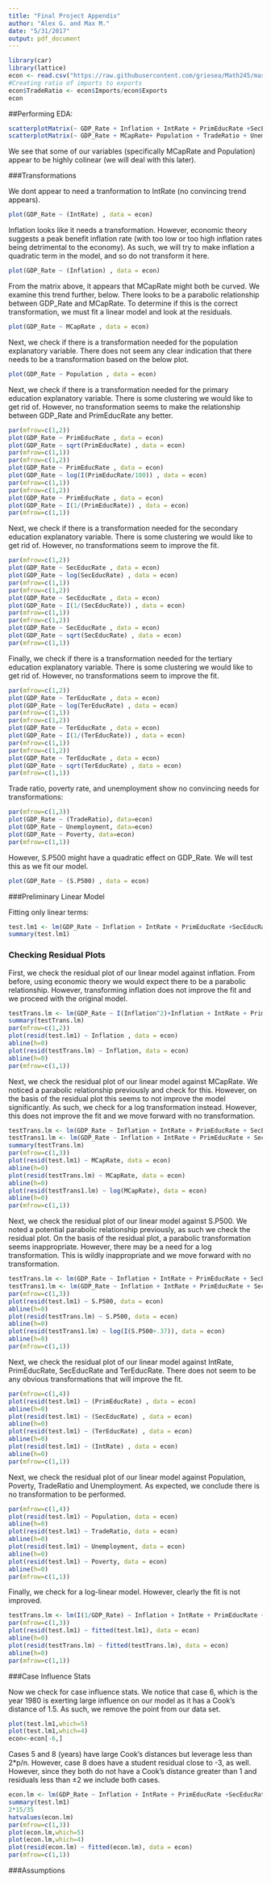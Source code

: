 ```yaml
---
title: "Final Project Appendix"
author: "Alex G. and Max M."
date: "5/31/2017"
output: pdf_document
---
```


```r
library(car)
library(lattice)
econ <- read.csv("https://raw.githubusercontent.com/griesea/Math245/master/finaldata.csv", header = TRUE, sep = ",")
#Creating ratio of imports to exports
econ$TradeRatio <- econ$Imports/econ$Exports
econ
```

##Performing EDA:

```r
scatterplotMatrix(~ GDP_Rate + Inflation + IntRate + PrimEducRate +SecEducRate + TerEducRate, data = econ)
scatterplotMatrix(~ GDP_Rate + MCapRate+ Population + TradeRatio + Unemployment + S.P500 + Poverty, data = econ)
```

We see that some of our variables (specifically MCapRate and Population) appear to be highly colinear (we will deal with this later).

###Transformations

We dont appear to need a tranformation to IntRate (no convincing trend appears).

```r
plot(GDP_Rate ~ (IntRate) , data = econ)
```

Inflation looks like it needs a transformation. However, economic theory suggests a peak benefit inflation rate (with too low or too high inflation rates being detrimental to the economy). As such, we will try to make inflation a quadratic term in the model, and so do not transform it here.
```r
plot(GDP_Rate ~ (Inflation) , data = econ)
```



From the matrix above, it appears that MCapRate might both be curved. We examine this trend further, below. There looks to be a parabolic relationship between GDP_Rate and MCapRate. To determine if this is the correct transformation, we must fit a linear model and look at the residuals. \textit{To be done after other transformations.}

```r
plot(GDP_Rate ~ MCapRate , data = econ)
```

Next, we check if there is a transformation needed for the population explanatory variable. There does not seem any clear indication that there needs to be a transformation based on the below plot.

```r
plot(GDP_Rate ~ Population , data = econ)
```

Next, we check if there is a transformation needed for the primary education explanatory variable. There is some clustering we would like to get rid of. However, no transformation seems to make the relationship between GDP_Rate and PrimEducRate any better.

```r
par(mfrow=c(1,2))
plot(GDP_Rate ~ PrimEducRate , data = econ)
plot(GDP_Rate ~ sqrt(PrimEducRate) , data = econ)
par(mfrow=c(1,1))
par(mfrow=c(1,2))
plot(GDP_Rate ~ PrimEducRate , data = econ)
plot(GDP_Rate ~ log(I(PrimEducRate/100)) , data = econ)
par(mfrow=c(1,1))
par(mfrow=c(1,2))
plot(GDP_Rate ~ PrimEducRate , data = econ)
plot(GDP_Rate ~ I(1/(PrimEducRate)) , data = econ)
par(mfrow=c(1,1))
```

Next, we check if there is a transformation needed for the secondary education explanatory variable. There is some clustering we would like to get rid of. However, no transformations seem to improve the fit.

```r
par(mfrow=c(1,2))
plot(GDP_Rate ~ SecEducRate , data = econ)
plot(GDP_Rate ~ log(SecEducRate) , data = econ)
par(mfrow=c(1,1))
par(mfrow=c(1,2))
plot(GDP_Rate ~ SecEducRate , data = econ)
plot(GDP_Rate ~ I(1/(SecEducRate)) , data = econ)
par(mfrow=c(1,1))
par(mfrow=c(1,2))
plot(GDP_Rate ~ SecEducRate , data = econ)
plot(GDP_Rate ~ sqrt(SecEducRate) , data = econ)
par(mfrow=c(1,1))
```

Finally, we check if there is a transformation needed for the tertiary education explanatory variable. There is some clustering we would like to get rid of. However, no transformations seem to improve the fit.

```r
par(mfrow=c(1,2))
plot(GDP_Rate ~ TerEducRate , data = econ)
plot(GDP_Rate ~ log(TerEducRate) , data = econ)
par(mfrow=c(1,1))
par(mfrow=c(1,2))
plot(GDP_Rate ~ TerEducRate , data = econ)
plot(GDP_Rate ~ I(1/(TerEducRate)) , data = econ)
par(mfrow=c(1,1))
par(mfrow=c(1,2))
plot(GDP_Rate ~ TerEducRate , data = econ)
plot(GDP_Rate ~ sqrt(TerEducRate) , data = econ)
par(mfrow=c(1,1))
```


Trade ratio, poverty rate, and unemployment show no convincing needs for transformations:
```r
par(mfrow=c(1,3))
plot(GDP_Rate ~ (TradeRatio), data=econ)
plot(GDP_Rate ~ Unemployment, data=econ)
plot(GDP_Rate ~ Poverty, data=econ)
par(mfrow=c(1,1))
```

However, S.P500 might have a quadratic effect on GDP_Rate. We will test this as we fit our model. 
```r
plot(GDP_Rate ~ (S.P500) , data = econ)
```


###Preliminary Linear Model

Fitting only linear terms:
```r
test.lm1 <- lm(GDP_Rate ~ Inflation + IntRate + PrimEducRate +SecEducRate + TerEducRate + MCapRate+ Population + TradeRatio + Unemployment + S.P500 + Poverty +President + Senate + House, data = econ)
summary(test.lm1)
```


### Checking Residual Plots

First, we check the residual plot of our linear model against inflation. From before, using economic theory we would expect there to be a parabolic relationship. However, transforming inflation does not improve the fit and we proceed with the original model.
```r
testTrans.lm <- lm(GDP_Rate ~ I(Inflation^2)+Inflation + IntRate + PrimEducRate +SecEducRate + TerEducRate + MCapRate+ Population + TradeRatio + Unemployment + S.P500 + Poverty +President + Senate + House, data = econ)
summary(testTrans.lm)
par(mfrow=c(1,2))
plot(resid(test.lm1) ~ Inflation , data = econ)
abline(h=0)
plot(resid(testTrans.lm) ~ Inflation, data = econ)
abline(h=0)
par(mfrow=c(1,1))
```

Next, we check the residual plot of our linear model against MCapRate. We noticed a parabolic relationship previously and check for this. However, on the basis of the residual plot this seems to not improve the model significantly. As such, we check for a log transformation instead. However, this does not improve the fit and we move forward with no transformation.
```r
testTrans.lm <- lm(GDP_Rate ~ Inflation + IntRate + PrimEducRate + SecEducRate + TerEducRate +log(MCapRate)+ Population + TradeRatio + Unemployment + S.P500 + Poverty +President + Senate + House, data = econ)
testTrans1.lm <- lm(GDP_Rate ~ Inflation + IntRate + PrimEducRate + SecEducRate + TerEducRate +I(MCapRate^2)+ Population + TradeRatio + Unemployment + S.P500 + Poverty +President + Senate + House, data = econ)
summary(testTrans.lm)
par(mfrow=c(1,3))
plot(resid(test.lm1) ~ MCapRate, data = econ)
abline(h=0)
plot(resid(testTrans.lm) ~ MCapRate, data = econ)
abline(h=0)
plot(resid(testTrans1.lm) ~ log(MCapRate), data = econ)
abline(h=0)
par(mfrow=c(1,1))
```

Next, we check the residual plot of our linear model against S.P500. We noted a potential parabolic relationship previously, as such we check the residual plot. On the basis of the residual plot, a parabolic transformation seems inappropriate. However, there may be a need for a log transformation. This is wildly inappropriate and we move forward with no transformation.
```r
testTrans.lm <- lm(GDP_Rate ~ Inflation + IntRate + PrimEducRate + SecEducRate + TerEducRate +MCapRate+ Population + TradeRatio + Unemployment + log(I(S.P500+.37))+ Poverty +President + Senate + House, data = econ)
testTrans1.lm <- lm(GDP_Rate ~ Inflation + IntRate + PrimEducRate + SecEducRate + TerEducRate +MCapRate+ Population + TradeRatio + Unemployment + I(S.P500^2) + Poverty +President + Senate + House, data = econ)
par(mfrow=c(1,3))
plot(resid(test.lm1) ~ S.P500, data = econ)
abline(h=0)
plot(resid(testTrans.lm) ~ S.P500, data = econ)
abline(h=0)
plot(resid(testTrans1.lm) ~ log(I(S.P500+.37)), data = econ)
abline(h=0)
par(mfrow=c(1,1))
```

Next, we check the residual plot of our linear model against IntRate, PrimEducRate, SecEducRate and TerEducRate. There does not seem to be any obvious transformations that will improve the fit.
```r
par(mfrow=c(1,4))
plot(resid(test.lm1) ~ (PrimEducRate) , data = econ)
abline(h=0)
plot(resid(test.lm1) ~ (SecEducRate) , data = econ)
abline(h=0)
plot(resid(test.lm1) ~ (TerEducRate) , data = econ)
abline(h=0)
plot(resid(test.lm1) ~ (IntRate) , data = econ)
abline(h=0)
par(mfrow=c(1,1))
```

Next, we check the residual plot of our linear model against Population, Poverty, TradeRatio and Unemployment. As expected, we conclude there is no transformation to be performed.
```r
par(mfrow=c(1,4))
plot(resid(test.lm1) ~ Population, data = econ)
abline(h=0)
plot(resid(test.lm1) ~ TradeRatio, data = econ)
abline(h=0)
plot(resid(test.lm1) ~ Unemployment, data = econ)
abline(h=0)
plot(resid(test.lm1) ~ Poverty, data = econ)
abline(h=0)
par(mfrow=c(1,1))
```

Finally, we check for a log-linear model. However, clearly the fit is not improved.
```r
testTrans.lm <- lm(I(1/GDP_Rate) ~ Inflation + IntRate + PrimEducRate + SecEducRate + TerEducRate +MCapRate+ Population + TradeRatio + Unemployment + Poverty +President + Senate + House, data = econ)
par(mfrow=c(1,3))
plot(resid(test.lm1) ~ fitted(test.lm1), data = econ)
abline(h=0)
plot(resid(testTrans.lm) ~ fitted(testTrans.lm), data = econ)
abline(h=0)
par(mfrow=c(1,1))
```




###Case Influence Stats

Now we check for case influence stats. We notice that case 6, which is the year 1980 is exerting large influence on our model as it has a Cook's distance of 1.5. As such, we remove the point from our data set.
```r
plot(test.lm1,which=5)
plot(test.lm1,which=4)
econ<-econ[-6,]
```

Cases 5 and 8 (years) have large Cook's distances but leverage less than 2*p/n. However, case 8 does have a student residual close to -3, as well. However, since they both do not have a Cook's distance greater than 1 and residuals less than $\pm 2$ we include both cases.
```r
econ.lm <- lm(GDP_Rate ~ Inflation + IntRate + PrimEducRate +SecEducRate + TerEducRate + MCapRate+ Population + TradeRatio + Unemployment + S.P500 + Poverty +President + Senate + House, data = econ)
summary(test.lm1)
2*15/35
hatvalues(econ.lm)
par(mfrow=c(1,3))
plot(econ.lm,which=5)
plot(econ.lm,which=4)
plot(resid(econ.lm) ~ fitted(econ.lm), data = econ)
par(mfrow=c(1,1))
```



###Assumptions